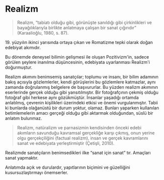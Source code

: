 
# Realizm

> Realizm, “tabiatı olduğu gibi, görünüşte sanıldığı gibi çirkinlikleri ve bayağılıklarıyla birlikte anlatmaya çalışan bir sanat çığırıdır” <Kaynakca>(Karaalioğlu, 1980, s. 87)</Kaynakca>.

19\. yüzyılın ikinci yarısında ortaya çıkan ve Romatizme tepki olarak doğan edebiyat akımıdır.

Bu dönemde deneysel bilimin gelişmesi ile oluşan Pozitivizm'in, sadece görülen şeylere inanılma düşüncesinin, edebiyata uyarlanması Realizm'i doğurmuştur.

Realizm akımını benimsemiş sanatçılar; toplumu ve insanı, bir bilim adamının bakış açısıyla gözlemlerler, kendi görüşlerini bu gözlemlere katmazlar, aynı zamanda doğrulanmış belgelere de başvururlar. Bu yüzden realizm akımının eserlerinde gerçek olduğu gibi yansıtılmıştır. Bir fotoğrafçının çekmiş olduğu fotoğraf gibi herkese aynı gözükmüştür. İnsanlar yaşadığı ortamda anlatılmış, çevrenin kişilikleri üzerindeki etkisi ve önemi vurgulanmıştır. Tabii ki bunlarda olağanüstü bir durum yoktur, olamaz. Bunları yaparken kullanılan betimlemelerin amacı gerçeği olduğu gibi aktarmak olduğundan, süslü bir anlatım bulunmaz.

> Realizm, natüralizm ve parnasizmin kendisinden önceki edebi akımların savunduğu kavramsal gerçekliğe karşı çıkmış, onun yerine olgu gerçekçiliğini (factual realizm), insan ve gerçek kavramlarını sanat ve edebiyata yerleştirmiştir <Kaynakca>(Çetişli, 2010)</Kaynakca>.

Realizmde sanatçıların benimsedikleri ilke “sanat için sanat” tır. Amaçları sanat yapmaktır.

Anlatımda açık ve durulardır, yapıtlarının biçimini ve güzelliğini kusursuzlaştırmayı önemserler.
